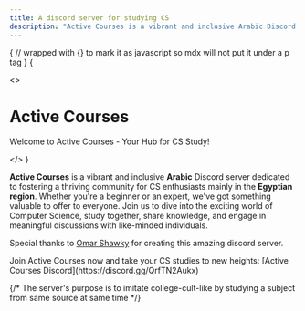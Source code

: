 ```yaml
---
title: A discord server for studying CS
description: "Active Courses is a vibrant and inclusive Arabic Discord server dedicated to fostering a thriving community for CS enthusiasts mainly in the Egyptian region. Whether you're a beginner or an expert, we've got something valuable to offer to everyone. Join us to dive into the exciting world of Computer Science, study together, share knowledge, and engage in meaningful discussions with like-minded individuals."
---
```



{
// wrapped with {} to mark it as javascript so mdx will not put it under a p tag
}
{

<>
	<h1 className="text-4xl tracking-tighter text-center font-extrabold md:text-5xl mt-8 pb-6">Active Courses</h1>
	<p className="text-center text-lg mb-2 text-gray-600 md:!text-2xl">Welcome to Active Courses - Your Hub for CS Study!</p>
</>
}

**Active Courses** is a vibrant and inclusive **Arabic** Discord server dedicated to fostering a thriving community for CS enthusiasts mainly in the **Egyptian region**. Whether you're a beginner or an expert, we've got something valuable to offer to everyone. Join us to dive into the exciting world of Computer Science, study together, share knowledge, and engage in meaningful discussions with like-minded individuals.

Special thanks to [Omar Shawky](https://www.linkedin.com/in/omarshawky1/) for creating this amazing discord server.

<Callout type="info" emoji="💬">
	Join Active Courses now and take your CS studies to new heights: [Active Courses Discord](https://discord.gg/QrfTN2Aukx)
</Callout>

{/* The server's purpose is to imitate college-cult-like by studying a subject from same source at same time */}
